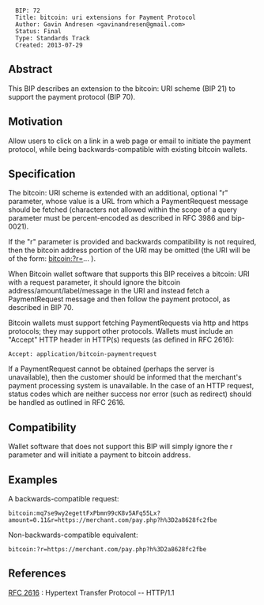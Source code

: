 <pre>
  BIP: 72
  Title: bitcoin: uri extensions for Payment Protocol
  Author: Gavin Andresen <gavinandresen@gmail.com>
  Status: Final
  Type: Standards Track
  Created: 2013-07-29
</pre>

==Abstract==

This BIP describes an extension to the bitcoin: URI scheme (BIP 21) to
support the payment protocol (BIP 70).

==Motivation==

Allow users to click on a link in a web page or email to initiate the
payment protocol, while being backwards-compatible with existing
bitcoin wallets.

==Specification==

The bitcoin: URI scheme is extended with an additional, optional
"r" parameter, whose value is a URL from which a PaymentRequest
message should be fetched (characters not allowed within the scope
of a query parameter must be percent-encoded as described in RFC 3986
and bip-0021).

If the "r" parameter is provided and backwards compatibility
is not required, then the bitcoin address portion of the URI may be
omitted (the URI will be of the form: bitcoin:?r=... ).

When Bitcoin wallet software that supports this BIP receives a
bitcoin: URI with a request parameter, it should ignore the bitcoin
address/amount/label/message in the URI and instead fetch a
PaymentRequest message and then follow the payment protocol, as
described in BIP 70.

Bitcoin wallets must support fetching PaymentRequests via http and
https protocols; they may support other protocols. Wallets must
include an "Accept" HTTP header in HTTP(s) requests (as defined
in RFC 2616):

<pre>Accept: application/bitcoin-paymentrequest</pre>

If a PaymentRequest cannot be obtained (perhaps the server is
unavailable), then the customer should be informed that the merchant's
payment processing system is unavailable. In the case of an HTTP
request, status codes which are neither success nor error (such as
redirect) should be handled as outlined in RFC 2616.

==Compatibility==

Wallet software that does not support this BIP will simply ignore the
r parameter and will initiate a payment to bitcoin address.

==Examples==
A backwards-compatible request:
<pre>
bitcoin:mq7se9wy2egettFxPbmn99cK8v5AFq55Lx?amount=0.11&r=https://merchant.com/pay.php?h%3D2a8628fc2fbe
</pre>
Non-backwards-compatible equivalent:
<pre>
bitcoin:?r=https://merchant.com/pay.php?h%3D2a8628fc2fbe
</pre>

==References==

[[http://www.w3.org/Protocols/rfc2616/rfc2616.html|RFC 2616]] : Hypertext Transfer Protocol -- HTTP/1.1 
